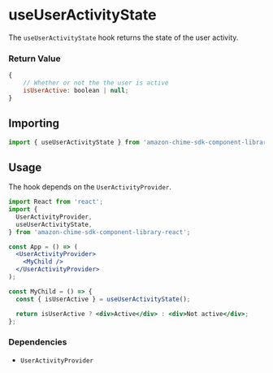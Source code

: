 <Meta title="SDK Hooks/useUserActivityState" />

# useUserActivityState

The `useUserActivityState` hook returns the state of the user activity.

### Return Value

```javascript
{
    // Whether or not the the user is active
    isUserActive: boolean | null;
}
```

## Importing

```javascript
import { useUserActivityState } from 'amazon-chime-sdk-component-library-react';
```

## Usage

The hook depends on the `UserActivityProvider`.

```jsx
import React from 'react';
import {
  UserActivityProvider,
  useUserActivityState,
} from 'amazon-chime-sdk-component-library-react';

const App = () => (
  <UserActivityProvider>
    <MyChild />
  </UserActivityProvider>
);

const MyChild = () => {
  const { isUserActive } = useUserActivityState();

  return isUserActive ? <div>Active</div> : <div>Not active</div>;
};
```

### Dependencies

- `UserActivityProvider`
